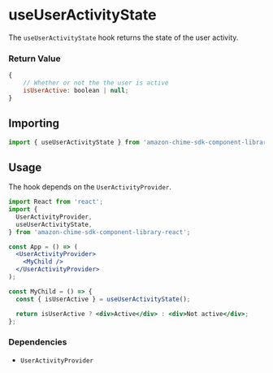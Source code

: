 <Meta title="SDK Hooks/useUserActivityState" />

# useUserActivityState

The `useUserActivityState` hook returns the state of the user activity.

### Return Value

```javascript
{
    // Whether or not the the user is active
    isUserActive: boolean | null;
}
```

## Importing

```javascript
import { useUserActivityState } from 'amazon-chime-sdk-component-library-react';
```

## Usage

The hook depends on the `UserActivityProvider`.

```jsx
import React from 'react';
import {
  UserActivityProvider,
  useUserActivityState,
} from 'amazon-chime-sdk-component-library-react';

const App = () => (
  <UserActivityProvider>
    <MyChild />
  </UserActivityProvider>
);

const MyChild = () => {
  const { isUserActive } = useUserActivityState();

  return isUserActive ? <div>Active</div> : <div>Not active</div>;
};
```

### Dependencies

- `UserActivityProvider`
